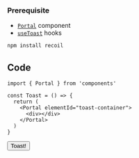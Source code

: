 
### Prerequisite

- [`Portal`](/docs/components/Portal) component
- [`useToast`](/docs/hooks/useToast) hooks

```bash npm2yarn
npm install recoil
```

## Code

```tsx title="components/Toast/index.tsx"
import { Portal } from 'components'

const Toast = () => {
  return (
    <Portal elementId="toast-container">
      <div></div>
    </Portal>
  )
}
```

<button>Toast!</button>
